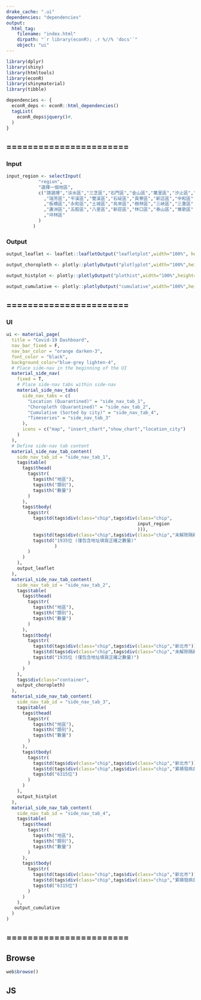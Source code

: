```yaml
---
drake_cache: ".ui"
dependencies: "dependencies"
output:
  html_tag:
    filename: "index.html"
    dirpath: "`r library(econR); .r %//% 'docs'`"
    object: "ui"
---
```


```r
library(dplyr)
library(shiny)
library(htmltools)
library(econR)
library(shinymaterial)
library(tibble)
```

```r
dependencies <- {
  econR_deps <- econR::html_dependencies()
  tagList(
    econR_deps$jquery()#,
  )
}
```


## =======================

### Input

```r
input_region <- selectInput(
            "region",
            "選擇一個地區",
            c("請選擇","淡水區","三芝區","石門區","金山區","萬里區","汐止區","深坑區"
              ,"瑞芳區","平溪區","雙溪區","石碇區","貢寮區","新店區","中和區"
              ,"板橋區","永和區","土城區","烏來區","樹林區","三峽區","三重區"
              ,"蘆洲區","五股區","八里區","新莊區","林口區","泰山區","鶯歌區"
              ,"坪林區"
            )
          )
```

### Output

```r
output_leaflet <- leaflet::leafletOutput("leafletplot",width="100%", height="600px")
```

```r
output_choropleth <- plotly::plotlyOutput("plotlyplot",width="100%",height="600px")
```

```r
output_histplot <- plotly::plotlyOutput("plothist",width="100%",height="600px")
```

```r
output_cumulative <- plotly::plotlyOutput("cumulative",width="100%",height="600px")
```

## =======================

### UI

```r
ui <- material_page(
  title = "Covid-19 Dashboard",
  nav_bar_fixed = F,
  nav_bar_color = "orange darken-3",
  font_color = "black",
  background_color="blue-grey lighten-4",
  # Place side-nav in the beginning of the UI
  material_side_nav(
    fixed = T,
    # Place side-nav tabs within side-nav
    material_side_nav_tabs(
      side_nav_tabs = c(
        "Location (Quarantined)" = "side_nav_tab_1",
        "Choropleth (Quarantined)" = "side_nav_tab_2",
        "Cumulative (Sorted by city)" = "side_nav_tab_4",
        "Timeseries" = "side_nav_tab_3"
      ),
      icons = c("map", "insert_chart","show_chart","location_city")
    )
  ),
  # Define side-nav tab content
  material_side_nav_tab_content(
    side_nav_tab_id = "side_nav_tab_1",
    tags$table(
      tags$thead(
        tags$tr(
          tags$th("地區"),
          tags$th("類別"),
          tags$th("數量")
        )
      ),
      tags$tbody(
        tags$tr(
          tags$td(tags$div(class="chip",tags$div(class="chip",
                                                 input_region
                                                 ))),
          tags$td(tags$div(class="chip",tags$div(class="chip","未解除隔離患者"))),
          tags$td("1935位 (僅包含地址填寫正確之數量)"
                  )
        )
      )
    ),
    output_leaflet
  ),
  material_side_nav_tab_content(
    side_nav_tab_id = "side_nav_tab_2",
    tags$table(
      tags$thead(
        tags$tr(
          tags$th("地區"),
          tags$th("類別"),
          tags$th("數量")
        )
      ),
      tags$tbody(
        tags$tr(
          tags$td(tags$div(class="chip",tags$div(class="chip","新北市"))),
          tags$td(tags$div(class="chip",tags$div(class="chip","未解除隔離患者"))),
          tags$td("1935位 (僅包含地址填寫正確之數量)")
        )
      )
    ),
    tags$div(class="container",
    output_choropleth)
  ),
  material_side_nav_tab_content(
    side_nav_tab_id = "side_nav_tab_3",
    tags$table(
      tags$thead(
        tags$tr(
          tags$th("地區"),
          tags$th("類別"),
          tags$th("數量")
        )
      ),
      tags$tbody(
        tags$tr(
          tags$td(tags$div(class="chip",tags$div(class="chip","新北市"))),
          tags$td(tags$div(class="chip",tags$div(class="chip","累積發病患者"))),
          tags$td("6315位")
        )
      )
    ),
    output_histplot
  ),
  material_side_nav_tab_content(
    side_nav_tab_id = "side_nav_tab_4",
    tags$table(
      tags$thead(
        tags$tr(
          tags$th("地區"),
          tags$th("類別"),
          tags$th("數量")
        )
      ),
      tags$tbody(
        tags$tr(
          tags$td(tags$div(class="chip",tags$div(class="chip","新北市"))),
          tags$td(tags$div(class="chip",tags$div(class="chip","累積發病患者"))),
          tags$td("6315位")
        )
      )
    ),
   output_cumulative
  )
)
```

## =======================


## Browse

```r
web$browse()
```





## JS


<!--JS end-->
